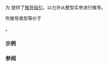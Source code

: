 {{title|deduction guides for {{tt|std::extents}}}}
{{cpp/container/mdspan/extents/navbar}}
{{ddcl|header=mdspan|since=c++23|1=
template&lt; class... Integrals &gt;
explicit extents( Integrals... ) -&gt; /* 见下文 */;
}}

为 {{tt|std::extents}} 提供了[[cpp/language/class template argument deduction|推导指引]]，以允许从整型实参进行推导。

所推导类型等价于 {{rrev multi|until1=c++26
|rev1={{c|std::dextents&lt;std::size_t, sizeof...(Integrals)&gt;}}
|rev2={{box|{{c/core|std::extents&lt;std::size_t,}}{{nbspt|1}}{{lti|cpp/header/span#概要|maybe-static-ext}}{{sep}}{{c/core|&lt;Integrals&gt;...&gt;}}}}
}}

{{cpp/enable if|{{c|(std::is_convertible_v&lt;Integrals, std::size_t&gt; &amp;&amp; ...)}} 为 {{c|true}}}}。

===示例===
{{example
|code=
|ouput=
}}

===参阅===
{{dsc begin}}
{{dsc inc|cpp/container/mdspan/extents/dsc constructor}}
{{dsc end}}